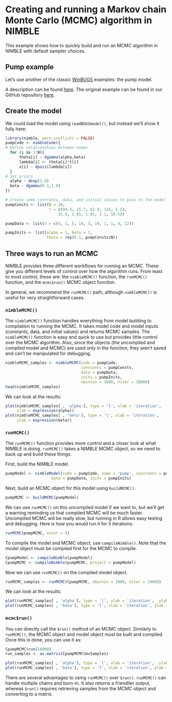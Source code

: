 # Creating and running a Markov chain Monte Carlo (MCMC) algorithm in NIMBLE

This example shows how to quickly build and run an MCMC algorithm in NIMBLE with default sampler choices.

## Pump example
Let's use another of the classic [WinBUGS](http://www.mrc-bsu.cam.ac.uk/software/bugs/) examples: the pump model.

A description can be found [here](http://www.mrc-bsu.cam.ac.uk/wp-content/uploads/WinBUGS_Vol1.pdf).  The original example can be found in our GitHub repository [here](https://github.com/nimble-dev/nimble/tree/devel/packages/nimble/inst/classic-bugs/vol1/pump).

## Create the model

We could load the model using `readBUGSmodel()`, but instead we'll show it fully here:
```r
library(nimble, warn.conflicts = FALSE)
pumpCode <- nimbleCode({ 
# Define relationships between nodes
  for (i in 1:N){
      theta[i] ~ dgamma(alpha,beta)
      lambda[i] <- theta[i]*t[i]
      x[i] ~ dpois(lambda[i])
  }
# Set priors
  alpha ~ dexp(1.0)
  beta ~ dgamma(0.1,1.0)
})

# Create some contrants, data, and initial values to pass to the model builder
pumpConsts <- list(N = 10,
                   t = c(94.3, 15.7, 62.9, 126, 5.24,
                       31.4, 1.05, 1.05, 2.1, 10.5))

pumpData <- list(x = c(5, 1, 5, 14, 3, 19, 1, 1, 4, 22))

pumpInits <- list(alpha = 1, beta = 1,
                  theta = rep(0.1, pumpConsts$N))
```

## Three ways to run an MCMC

NIMBLE provides three different workflows for running an MCMC. These give you different levels of control over how the algorithm runs. From least to most control, these are: the `nimbleMCMC()` function, the `runMCMC()` function, and the `mcmc$run()` MCMC object function.

In general, we recommend the `runMCMC()` path, although `nimbleMCMC()` is useful for very straightforward cases.

### `nimbleMCMC()`

The `nimbleMCMC()` function handles everything from model building to compilation to running the MCMC. It takes model code and model inputs (constants, data, and initial values) and returns MCMC samples. The `nimbleMCMC()` function is easy and quick to use but provides little control over the MCMC algorithm. Also, since the objects (the uncompiled and compiled model and MCMC) are used only in the function, they aren't saved and can't be manipulated for debugging.


```r
nimbleMCMC_samples <- nimbleMCMC(code = pumpCode, 
                                 constants = pumpConsts, 
                                 data = pumpData, 
                                 inits = pumpInits,
                                 nburnin = 1000, niter = 10000)
head(nimbleMCMC_samples)
```

We can look at the results:

```r
plot(nimbleMCMC_samples[ , 'alpha'], type = 'l', xlab = 'iteration',  
     ylab = expression(alpha))
plot(nimbleMCMC_samples[ , 'beta'], type = 'l', xlab = 'iteration',
     ylab = expression(beta))
```

### `runMCMC()`

The `runMCMC()` function provides more control and a closer look at what NIMBLE is doing. `runMCMC()` takes a NIMBLE MCMC object, so we need to back up and build these things.

First, build the NIMBLE model.

```r
pumpModel <- nimbleModel(code = pumpCode, name = 'pump', constants = pumpConsts,
                    data = pumpData, inits = pumpInits)
```

Next, build an MCMC object for this model using `buildMCMC()`.

```r
pumpMCMC <- buildMCMC(pumpModel)
```

We can use `runMCMC()` on this uncompiled model if we want to, but we'll get a warning reminding us that compiled MCMC will be much faster. Uncompiled MCMC will be really slow, but running in R allows easy testing and debugging. Here is how you would run it for 5 iterations:

```r
runMCMC(pumpMCMC, niter = 5)
```

To compile the model and MCMC object, use `compileNimble()`. Note that the model object must be compiled first for the MCMC to compile.

```r
CpumpModel <- compileNimble(pumpModel)
CpumpMCMC <- compileNimble(pumpMCMC, project = pumpModel)
```

Now we can use `runMCMC()` on the compiled model object.

```r
runMCMC_samples <- runMCMC(CpumpMCMC, nburnin = 1000, niter = 10000)
```

We can look at the results:

```r
plot(runMCMC_samples[ , 'alpha'], type = 'l', xlab = 'iteration',  ylab = expression(alpha))
plot(runMCMC_samples[ , 'beta'], type = 'l', xlab = 'iteration', ylab = expression(beta))
```

### `mcmc$run()`

You can directly call the `$run()` method of an MCMC object. Similarly to `runMCMC()`, the MCMC object and model object must be built and compiled. Once this is done, you can use it as:

```r
CpumpMCMC$run(10000)
run_samples <- as.matrix(CpumpMCMC$mvSamples)

plot(runMCMC_samples[ , 'alpha'], type = 'l', xlab = 'iteration',  ylab = expression(alpha))
plot(runMCMC_samples[ , 'beta'], type = 'l', xlab = 'iteration', ylab = expression(beta))
```

There are several advantages to using `runMCMC()` over `$run()`. `runMCMC()` can handle multiple chains and burn-in. It also returns a friendlier output, whereas `$run()` requires retrieving samples from the MCMC object and converting to a matrix.



